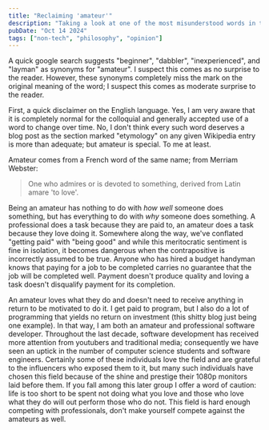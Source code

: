 ```yaml
---
title: "Reclaiming 'amateur'"
description: "Taking a look at one of the most misunderstood words in the english language."
pubDate: "Oct 14 2024"
tags: ["non-tech", "philosophy", "opinion"]
---
```



A quick google search suggests "beginner", "dabbler", "inexperienced", and "layman" as synonyms for "amateur". I suspect this comes as no surprise to the reader. However, these synonyms completely miss the mark on the original meaning of the word; I suspect this comes as moderate surprise to the reader.

First, a quick disclaimer on the English language. Yes, I am very aware that it is completely normal for the colloquial and generally accepted use of a word to change over time. No, I don't think every such word deserves a blog post as the section marked "etymology" on any given Wikipedia entry is more than adequate; but amateur is special. To me at least.

Amateur comes from a French word of the same name; from <Link href="https://www.merriam-webster.com/dictionary/amateur#word-history">Merriam Webster</Link>:

> One who admires or is devoted to something, derived from Latin amare 'to love'.

Being an amateur has nothing to do with _how well_ someone does something, but has everything to do with _why_ someone does something. A professional does a task because they are paid to, an amateur does a task because they love doing it. Somewhere along the way, we've conflated "getting paid" with "being good" and while this meritocratic sentiment is fine in isolation, it becomes dangerous when the contrapositive is incorrectly assumed to be true. Anyone who has hired a budget handyman knows that paying for a job to be completed carries no guarantee that the job will be completed well. Payment doesn't produce quality and loving a task doesn't disqualify payment for its completion.

An amateur loves what they do and doesn't need to receive anything in return to be motivated to do it. I get paid to program, but I also do a lot of programming that yields no return on investment (this shitty blog just being one example). In that way, I am both an amateur and professional software developer. Throughout the last decade, software development has received more attention from youtubers and traditional media; consequently we have seen an uptick in the number of computer science students and software engineers. Certainly some of these individuals love the field and are grateful to the influencers who exposed them to it, but many such individuals have chosen this field because of the shine and prestige their 1080p monitors laid before them. If you fall among this later group I offer a word of caution: life is too short to be spent not doing what you love and those who love what they do will out perform those who do not. This field is hard enough competing with professionals, don't make yourself compete against the amateurs as well.
